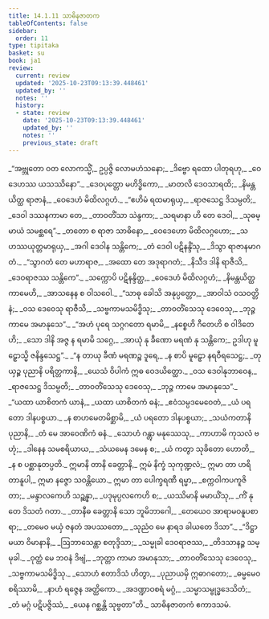 ```yaml
---
title: 14.1.11 သာဓိနဇာတက
tableOfContents: false
sidebar:
  order: 11
type: tipitaka
basket: su
book: ja1
review:
  current: review
  updated: '2025-10-23T09:13:39.448461'
  updated_by: ''
  notes: ''
  history:
  - state: review
    date: '2025-10-23T09:13:39.448461'
    updated_by: ''
    notes: ''
    previous_state: draft
---
```



<ReviewStatus review={frontmatter.review} showDetails={true} />

<HypothesisAnnotation frontmatter={frontmatter} />

<DynamicBreadcrumb />

<Division number="202" book="ja1" e="ch" v="22" p="300">

<Paragraph number="2759" type="verses" book="ja1">
_“အဗ္ဘုတော ဝတ လောကသ္မိံ,_  
ဥပ္ပဇ္ဇိ လောမဟံသနော;_  
_ဒိဗ္ဗော ရထော ပါတုရဟု,_  
_ဝေဒေဟဿ ယသဿိနော”._  

</Paragraph>

</Division>
<Division number="203" book="ja1" e="ch" v="22" p="300">

<Paragraph number="2760" type="verses" book="ja1">
_ဒေဝပုတ္တော မဟိဒ္ဓိကော,_  
_မာတလိ ဒေဝသာရထိ;_  
_နိမန္တယိတ္ထ ရာဇာနံ,_  
_ဝေဒေဟံ မိထိလဂ္ဂဟံ._  

</Paragraph>

</Division>
<Division number="204" book="ja1" e="ch" v="22" p="300">

<Paragraph number="2761" type="verses" book="ja1">
_“ဧဟိမံ ရထမာရုယှ,_  
_ရာဇသေဋ္ဌ ဒိသမ္ပတိ;_  
_ဒေဝါ ဒဿနကာမာ တေ,_  
_တာဝတိံသာ သဲန္ဒကာ;_  
_သရမာနာ ဟိ တေ ဒေဝါ,_  
_သုဓမ္မာယံ သမစ္ဆရေ”._  

</Paragraph>

</Division>
<Division number="205" book="ja1" e="ch" v="22" p="300">

<Paragraph number="2762" type="verses" book="ja1">
_တတော စ ရာဇာ သာဓိနော,_  
_ဝေဒေဟော မိထိလဂ္ဂဟော;_  
_သဟဿယုတ္တမာရုယှ,_  
_အဂါ ဒေဝါန သန္တိကေ;_  
_တံ ဒေဝါ ပဋိနန္ဒိံသု,_  
_ဒိသွာ ရာဇာနမာဂတံ._  

</Paragraph>

</Division>
<Division number="206" book="ja1" e="ch" v="22" p="300">

<Paragraph number="2763" type="verses" book="ja1">
_“သွာဂတံ တေ မဟာရာဇ,_  
_အထော တေ အဒုရာဂတံ;_  
_နိသီဒ ဒါနိ ရာဇီသိ,_  
_ဒေဝရာဇဿ သန္တိကေ”._  

</Paragraph>

</Division>
<Division number="207" book="ja1" e="ch" v="22" p="300">

<Paragraph number="2764" type="verses" book="ja1">
_သက္ကောပိ ပဋိနန္ဒိတ္ထ,_  
_ဝေဒေဟံ မိထိလဂ္ဂဟံ;_  
_နိမန္တယိတ္ထ ကာမေဟိ,_  
_အာသနေန စ ဝါသဝေါ._  

</Paragraph>

</Division>
<Division number="208" book="ja1" e="ch" v="22" p="301">

<Paragraph number="2765" type="verses" book="ja1">
_“သာဓု ခေါသိ အနုပ္ပတ္တော,_  
_အာဝါသံ ဝသဝတ္တိနံ;_  
_ဝသ ဒေဝေသု ရာဇီသိ,_  
_သဗ္ဗကာမသမိဒ္ဓိသု;_  
_တာဝတိံသေသု ဒေဝေသု,_  
_ဘုဉ္ဇ ကာမေ အမာနုသေ”._  

</Paragraph>

</Division>
<Division number="209" book="ja1" e="ch" v="22" p="301">

<Paragraph number="2766" type="verses" book="ja1">
_“အဟံ ပုရေ သဂ္ဂဂတော ရမာမိ,_  
_နစ္စေဟိ ဂီတေဟိ စ ဝါဒိတေဟိ;_  
_သော ဒါနိ အဇ္ဇ န ရမာမိ သဂ္ဂေ,_  
_အာယုံ နု ခီဏော မရဏံ နု သန္တိကေ;_  
ဥဒါဟု မူဠှောသ္မိ ဇနိန္ဒသေဋ္ဌ”._  

</Paragraph>

</Division>
<Division number="210" book="ja1" e="ch" v="22" p="301">

<Paragraph number="2767" type="verses" book="ja1">
_“န တာယု ခီဏံ မရဏဉ္စ ဒူရေ,_  
_န စာပိ မူဠှော နရဝီရသေဋ္ဌ;_  
_တုယှဉ္စ ပုညာနိ ပရိတ္တကာနိ,_  
_ယေသံ ဝိပါကံ ဣဓ ဝေဒယိတ္ထော._  

</Paragraph>

</Division>
<Division number="211" book="ja1" e="ch" v="22" p="301">

<Paragraph number="2768" type="verses" book="ja1">
_ဝသ ဒေဝါနုဘာဝေန,_  
_ရာဇသေဋ္ဌ ဒိသမ္ပတိ;_  
_တာဝတိံသေသု ဒေဝေသု,_  
_ဘုဉ္ဇ ကာမေ အမာနုသေ”._  

</Paragraph>

</Division>
<Division number="212" book="ja1" e="ch" v="22" p="301">

<Paragraph number="2769" type="verses" book="ja1">
_“ယထာ ယာစိတကံ ယာနံ,_  
_ယထာ ယာစိတကံ ဓနံ;_  
_ဧဝံသမ္ပဒမေဝေတံ,_  
_ယံ ပရတော ဒါနပစ္စယာ._  

</Paragraph>

</Division>
<Division number="213" book="ja1" e="ch" v="22" p="301">

<Paragraph number="2770" type="verses" book="ja1">
_န စာဟမေတမိစ္ဆာမိ,_  
_ယံ ပရတော ဒါနပစ္စယာ;_  
_သယံကတာနိ ပုညာနိ,_  
_တံ မေ အာဝေဏိကံ ဓနံ._  

</Paragraph>

</Division>
<Division number="214" book="ja1" e="ch" v="22" p="301">

<Paragraph number="2771" type="verses" book="ja1">
_သောဟံ ဂန္တွာ မနုဿေသု,_  
_ကာဟာမိ ကုသလံ ဗဟုံ;_  
_ဒါနေန သမစရိယာယ,_  
_သံယမေန ဒမေန စ;_  
_ယံ ကတွာ သုခိတော ဟောတိ,_  
_န စ ပစ္ဆာနုတပ္ပတိ._  

</Paragraph>

</Division>
<Division number="215" book="ja1" e="ch" v="22" p="301">

<Paragraph number="2772" book="ja1">
ဣမာနိ တာနိ ခေတ္တာနိ,_  
ဣမံ နိက္ခံ သုကုဏ္ဍလံ;_  
ဣမာ တာ ဟရိတာနူပါ,_  
ဣမာ နဇ္ဇော သဝန္တိယော._  

</Paragraph>

</Division>
<Division number="216" book="ja1" e="ch" v="22" p="301">

<Paragraph number="2773" type="verses" book="ja1">
ဣမာ တာ ပေါက္ခရဏီ ရမ္မာ,_  
_စက္ကဝါကပကူဇိတာ;_  
_မန္ဒာလကေဟိ သဉ္ဆန္နာ,_  
_ပဒုမုပ္ပလကေဟိ စ;_  
_ယဿိမာနိ မမာယိံသု,_  
_ကိံ နု တေ ဒိသတံ ဂတာ._  

</Paragraph>

</Division>
<Division number="217" book="ja1" e="ch" v="22" p="302">

<Paragraph number="2774" type="verses" book="ja1">
_တာနီဓ ခေတ္တာနိ သော ဘူမိဘာဂေါ,_  
_တေယေဝ အာရာမဝနူပစာရာ;_  
_တမေဝ မယှံ ဇနတံ အပဿတော,_  
_သုညံဝ မေ နာရဒ ခါယတေ ဒိသာ”._  

</Paragraph>

</Division>
<Division number="218" book="ja1" e="ch" v="22" p="302">

<Paragraph number="2775" type="verses" book="ja1">
_“ဒိဋ္ဌာ မယာ ဝိမာနာနိ,_  
_ဩဘာသေန္တာ စတုဒ္ဒိသာ;_  
_သမ္မုခါ ဒေဝရာဇဿ,_  
_တိဒသာနဉ္စ သမ္မုခါ._  

</Paragraph>

</Division>
<Division number="219" book="ja1" e="ch" v="22" p="302">

<Paragraph number="2776" type="verses" book="ja1">
_ဝုတ္ထံ မေ ဘဝနံ ဒိဗျံ,_  
_ဘုတ္တာ ကာမာ အမာနုသာ;_  
_တာဝတိံသေသု ဒေဝေသု,_  
_သဗ္ဗကာမသမိဒ္ဓိသု._  

</Paragraph>

</Division>
<Division number="220" book="ja1" e="ch" v="22" p="302">

<Paragraph number="2777" type="verses" book="ja1">
_သောဟံ ဧတာဒိသံ ဟိတွာ,_  
_ပုညာယမှိ ဣဓာဂတော;_  
_ဓမ္မမေဝ စရိဿာမိ,_  
_နာဟံ ရဇ္ဇေန အတ္ထိကော._  

</Paragraph>

</Division>
<Division number="221" book="ja1" e="ch" v="22" p="302">

<Paragraph number="2778" type="verses" book="ja1">
_အဒဏ္ဍာဝစရံ မဂ္ဂံ,_  
_သမ္မာသမ္ဗုဒ္ဓဒေသိတံ;_  
_တံ မဂ္ဂံ ပဋိပဇ္ဇိဿံ,_  
_ယေန ဂစ္ဆန္တိ သုဗ္ဗတာ”တိ._  


</Paragraph>
</Division>

<Paragraph number="2779" type="center" book="ja1">
သာဓိနဇာတကံ ဧကာဒသမံ.
</Paragraph>
